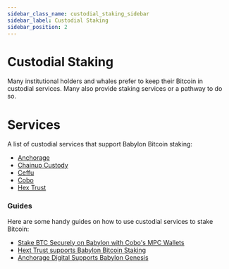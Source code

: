 ```yaml
---
sidebar_class_name: custodial_staking_sidebar
sidebar_label: Custodial Staking
sidebar_position: 2
---
```


# Custodial Staking

Many institutional holders and whales prefer to keep their Bitcoin in custodial services. Many also provide staking services or a pathway to do so. 

# Services

A list of custodial services that support Babylon Bitcoin staking:
- [Anchorage](https://www.anchorage.com/platform/custody)
- [Chainup Custody](https://chainup.com/)
- [Ceffu](https://www.ceffu.com/)
- [Cobo](https://cobo.com/)
- [Hex Trust](https://www.hextrust.com/)


### Guides

Here are some handy guides on how to use custodial services to stake Bitcoin: 

- [Stake BTC Securely on Babylon with Cobo's MPC Wallets](https://www.cobo.com/post/stake-btc-on-babylon-with-cobo-mpc-wallets)
- [Hext Trust supports Babylon Bitcoin Staking](https://www.hextrust.com/resources-collection/babylon-genesis-phase-2)
- [Anchorage Digital Supports Babylon Genesis](https://www.anchorage.com/insights/anchorage-digital-supports-babylon-genesis-for-mainnet-launch)